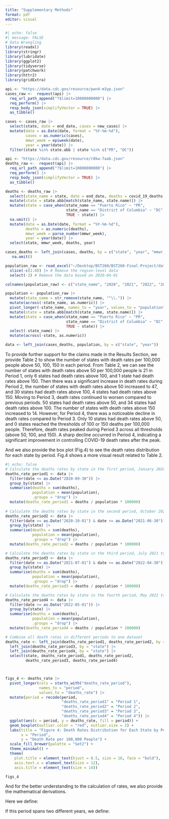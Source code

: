```yaml
---
title: "Supplementary Methods"
format: pdf
editor: visual
---
```


```r
#| echo: false
#| message: FALSE
# Data Wrangling
library(readxl)
library(stringr)
library(lubridate)
library(ggplot2)
library(tidyverse)
library(patchwork)
library(httr2)
library(gridExtra)

api <- "https://data.cdc.gov/resource/pwn4-m3yp.json"
cases_raw <-  request(api) |> 
  req_url_path_append("?$limit=10000000000") |>
  req_perform() |> 
  resp_body_json(simplifyVector = TRUE) |> 
  as_tibble() 

cases <- cases_raw |> 
  select(state, date = end_date, cases = new_cases) |>
  mutate(date = as.Date(date, format = "%Y-%m-%d"),
         cases = as.numeric(cases),
         mmwr_week = epiweek(date),
         year = year(date)) |>
  filter(state %in% state.abb | state %in% c("PR", "DC")) 

api <- "https://data.cdc.gov/resource/r8kw-7aab.json"
deaths_raw <-  request(api) |> 
  req_url_path_append("?$limit=10000000000") |>
  req_perform() |> 
  resp_body_json(simplifyVector = TRUE) |> 
  as_tibble() 

deaths <- deaths_raw |> 
  select(state_name = state, date = end_date, deaths = covid_19_deaths, mmwr_week) |>
  mutate(state = state.abb[match(state_name, state.name)]) |>
  mutate(state = case_when(state_name == "Puerto Rico" ~ "PR",
                           state_name == "District of Columbia" ~ "DC",
                           TRUE ~ state)) |>
  na.omit() |> 
  mutate(date = as.Date(date, format = "%Y-%m-%d"),
         deaths = as.numeric(deaths),
         mmwr_week = parse_number(mmwr_week),
         year = year(date)) |>
  select(state, mmwr_week, deaths, year)

cases_deaths <- left_join(cases, deaths, by = c("state", "year", "mmwr_week")) |>
   na.omit()

population_raw <- read_excel("~/Desktop/BST260/BST260-Final-Project/data/raw-data/NST-EST2023-POP.xlsx") |>
  slice(-c(1:8)) |> # Remove the region-level data
  select(-2) # Remove the data based on 2020-04-01

colnames(population_raw) <- c("state_name", "2020", "2021", "2022", "2023") # Rename each column

population <- population_raw |>
  mutate(state_name = str_remove(state_name, "^\\.")) |>
  mutate(across(-state_name, as.numeric)) |>
  pivot_longer(-state_name, names_to = "year", values_to = "population") |>
  mutate(state = state.abb[match(state_name, state.name)]) |>
  mutate(state = case_when(state_name == "Puerto Rico" ~ "PR",
                           state_name == "District of Columbia" ~ "DC",
                           TRUE ~ state)) |>
  select(-state_name) |>
  mutate(across(-state, as.numeric)) 

data <- left_join(cases_deaths, population, by = c("state", "year"))
```

To provide further support for the claims made in the Results Section, we provide Table 2 to show the number of states with death rates per 100,000 people above 50, 100, 150 in each period. From Table 2, we can see the number of states with death rates above 50 per 100,000 people is 21 in Period 1, only 6 states had death rates above 100, and 1 state had death rates above 150. Then there was a significant increase in death rates during Period 2, the number of states with death rates above 50 increased to 47, and 30 states had death rates above 100, 4 states had death rates above 150. Moving to Period 3, death rates continued to worsen compared to previous periods. 50 states had death rates above 50, and 34 states had death rates above 100. The number of states with death rates above 150 increased to 14. However, for Period 4, there was a noticeable decline in death rates compared to Period 3. Only 10 states had death rates above 50, and 0 states reached the thresholds of 100 or 150 deaths per 100,000 people. Therefore, death rates peaked during Period 3 across all thresholds (above 50, 100, and 150). A sharp decline occurred in Period 4, indicating a significant improvement in controlling COVID-19 death rates after the peak.

\begin{longtable}
{|l|>{\centering\arraybackslash}p{4cm}|>{\centering\arraybackslash}p{4cm}|>{\centering\arraybackslash}p{4cm}|}
\caption{Number of States with Death Rate per 100,000 People above 50, 100, 150} \label{tab:death_rates_states} \\
\hline
\textbf{} & \multicolumn{3}{c|}{\textbf{The number of states}} \\ \cline{2-4}
\textbf{} & \textbf{Death rates per 100,000 people above 50} & \textbf{Death rates per 100,000 people above 100} & \textbf{Death rates per 100,000 people above 150} \\ \hline
\textbf{Period 1} & 21 & 6 & 1 \\ \hline
\textbf{Period 2} & 47 & 30 & 4 \\ \hline
\textbf{Period 3} & 50 & 34 & 14 \\ \hline
\textbf{Period 4} & 10 & 0 & 0 \\ \hline
\end{longtable}

And we also provide the box plot (Fig.4) to see the death rates distribution for each state by period. Fig.4 shows a more visual result related to Table 2.

```r
#| echo: false
# Calculate the deaths rates by state in the first period, January 2020 to September 2020
deaths_rate_period1 <- data |>
  filter(date <= as.Date("2020-09-30")) |>
  group_by(state) |>
  summarise(deaths = sum(deaths),
            population = mean(population),
            .groups = "drop") |>
  mutate(deaths_rate_period1 = deaths / population * 100000)
  
# Calculate the deaths rates by state in the second period, October 2020 to June 2021
deaths_rate_period2 <- data |>
  filter(date >= as.Date("2020-10-01") & date <= as.Date("2021-06-30")) |>
  group_by(state) |>
  summarise(deaths = sum(deaths),
            population = mean(population),
            .groups = "drop") |>
  mutate(deaths_rate_period2 = deaths / population * 100000)

# Calculate the deaths rates by state in the third period, July 2021 to April 2022
deaths_rate_period3 <- data |>
  filter(date >= as.Date("2021-07-01") & date <= as.Date("2022-04-30")) |>
  group_by(state) |>
  summarise(deaths = sum(deaths),
            population = mean(population),
            .groups = "drop") |>
  mutate(deaths_rate_period3 = deaths / population * 100000)

# Calculate the deaths rates by state in the fourth period, May 2022 to May 2023
deaths_rate_period4 <- data |>
  filter(date >= as.Date("2022-05-01")) |>
  group_by(state) |>
  summarise(deaths = sum(deaths),
            population = mean(population),
            .groups = "drop") |>
  mutate(deaths_rate_period4 = deaths / population * 100000)

# Combine all death rates in different periods to one dataset
deaths_rate <- left_join(deaths_rate_period1, deaths_rate_period2, by = "state") |>
  left_join(deaths_rate_period3, by = "state") |>
  left_join(deaths_rate_period4, by = "state") |>
  select(state, deaths_rate_period1, deaths_rate_period2, 
         deaths_rate_period3, deaths_rate_period4)



figs_4 <- deaths_rate |> 
  pivot_longer(cols = starts_with("deaths_rate_period"),
               names_to = "period",
               values_to = "deaths_rate") |>
  mutate(period = recode(period, 
                         "deaths_rate_period1" = "Period 1",
                         "deaths_rate_period2" = "Period 2",
                         "deaths_rate_period3" = "Period 3",
                         "deaths_rate_period4" = "Period 4")) |>
  ggplot(aes(x = period, y = deaths_rate, fill = period)) +
  geom_boxplot(outlier.color = "red", outlier.size = 2) +
  labs(title = "Figure 4: Death Rates Distribution for Each State by Period",
       x = "Period",
       y = "Death Rate per 100,000 People") +
  scale_fill_brewer(palette = "Set2") +
  theme_minimal() +
  theme(
    plot.title = element_text(hjust = 0.5, size = 16, face = "bold"),
    axis.text.x = element_text(size = 12),
    axis.title = element_text(size = 14))

figs_4
```

And for the better understanding to the calculation of rates, we also provide the mathematical derivations.

Here we define:

\begin{equation*}
\textit{Death Rate per } 100,000 \, \textit{people} = 
\frac{\textit{Numbers of death in one specific period}}
{\textit{Population in this period}} \times 100,000
\end{equation*} \begin{equation*}
\textit{Case Rate per } 100,000 \, \textit{people} = 
\frac{\textit{Numbers of case in one specific period}}
{\textit{Population in this period}} \times 100,000
\end{equation*}

If this period spans two different years, we define:

\begin{equation*}
\textit{Population in this period} = 
\frac{\textit{Sum of population in two years}}{2}
\end{equation*}
